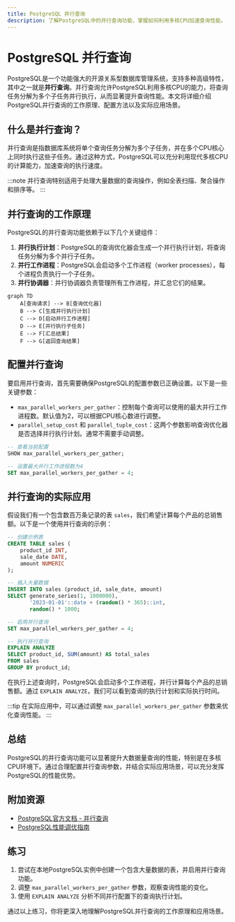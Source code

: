 ```yaml
---
title: PostgreSQL 并行查询
description: 了解PostgreSQL中的并行查询功能，掌握如何利用多核CPU加速查询性能。
---
```


# PostgreSQL 并行查询

PostgreSQL是一个功能强大的开源关系型数据库管理系统，支持多种高级特性，其中之一就是**并行查询**。并行查询允许PostgreSQL利用多核CPU的能力，将查询任务分解为多个子任务并行执行，从而显著提升查询性能。本文将详细介绍PostgreSQL并行查询的工作原理、配置方法以及实际应用场景。

## 什么是并行查询？

并行查询是指数据库系统将单个查询任务分解为多个子任务，并在多个CPU核心上同时执行这些子任务。通过这种方式，PostgreSQL可以充分利用现代多核CPU的计算能力，加速查询的执行速度。

:::note
并行查询特别适用于处理大量数据的查询操作，例如全表扫描、聚合操作和排序等。
:::

## 并行查询的工作原理

PostgreSQL的并行查询功能依赖于以下几个关键组件：

1. **并行执行计划**：PostgreSQL的查询优化器会生成一个并行执行计划，将查询任务分解为多个并行子任务。
2. **并行工作进程**：PostgreSQL会启动多个工作进程（worker processes），每个进程负责执行一个子任务。
3. **并行协调器**：并行协调器负责管理所有工作进程，并汇总它们的结果。

```mermaid
graph TD
    A[查询请求] --> B[查询优化器]
    B --> C[生成并行执行计划]
    C --> D[启动并行工作进程]
    D --> E[并行执行子任务]
    E --> F[汇总结果]
    F --> G[返回查询结果]
```

## 配置并行查询

要启用并行查询，首先需要确保PostgreSQL的配置参数已正确设置。以下是一些关键参数：

- `max_parallel_workers_per_gather`：控制每个查询可以使用的最大并行工作进程数。默认值为2，可以根据CPU核心数进行调整。
- `parallel_setup_cost` 和 `parallel_tuple_cost`：这两个参数影响查询优化器是否选择并行执行计划。通常不需要手动调整。

```sql
-- 查看当前配置
SHOW max_parallel_workers_per_gather;

-- 设置最大并行工作进程数为4
SET max_parallel_workers_per_gather = 4;
```

## 并行查询的实际应用

假设我们有一个包含数百万条记录的表 `sales`，我们希望计算每个产品的总销售额。以下是一个使用并行查询的示例：

```sql
-- 创建示例表
CREATE TABLE sales (
    product_id INT,
    sale_date DATE,
    amount NUMERIC
);

-- 插入大量数据
INSERT INTO sales (product_id, sale_date, amount)
SELECT generate_series(1, 1000000), 
       '2023-01-01'::date + (random() * 365)::int,
       random() * 1000;

-- 启用并行查询
SET max_parallel_workers_per_gather = 4;

-- 执行并行查询
EXPLAIN ANALYZE
SELECT product_id, SUM(amount) AS total_sales
FROM sales
GROUP BY product_id;
```

在执行上述查询时，PostgreSQL会启动多个工作进程，并行计算每个产品的总销售额。通过 `EXPLAIN ANALYZE`，我们可以看到查询的执行计划和实际执行时间。

:::tip
在实际应用中，可以通过调整 `max_parallel_workers_per_gather` 参数来优化查询性能。
:::

## 总结

PostgreSQL的并行查询功能可以显著提升大数据量查询的性能，特别是在多核CPU环境下。通过合理配置并行查询参数，并结合实际应用场景，可以充分发挥PostgreSQL的性能优势。

## 附加资源

- [PostgreSQL官方文档 - 并行查询](https://www.postgresql.org/docs/current/parallel-query.html)
- [PostgreSQL性能调优指南](https://www.postgresql.org/docs/current/performance-tips.html)

## 练习

1. 尝试在本地PostgreSQL实例中创建一个包含大量数据的表，并启用并行查询功能。
2. 调整 `max_parallel_workers_per_gather` 参数，观察查询性能的变化。
3. 使用 `EXPLAIN ANALYZE` 分析不同并行配置下的查询执行计划。

通过以上练习，你将更深入地理解PostgreSQL并行查询的工作原理和应用场景。